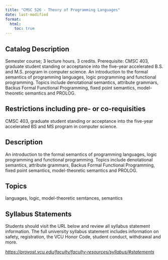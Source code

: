 ```yaml
---
title: "CMSC 526 - Theory of Programming Languages"
date: last-modified
format:
  html:
    toc: true
---
```


## Catalog Description

Semester course; 3 lecture hours. 3 credits. Prerequisite: CMSC 403, graduate student standing or acceptance into the five-year accelerated B.S. and M.S. program in computer science. An introduction to the formal semantics of programming languages, logic programming and functional programming. Topics include denotational semantics, attribute grammars, Backus Formal Functional Programming, fixed point semantics, model-theoretic semantics and PROLOG.


## Restrictions including pre- or co-requisities
 
CMSC 403, graduate student standing or acceptance into the five-year accelerated BS and MS program in computer science.

## Description

An introduction to the formal semantics of programming languages, logic programming and functional programming. Topics include denotational semantics, attribute grammars, Backus Formal Functional Programming, fixed point semantics, model-theoretic semantics and PROLOG.

## Topics

languages, logic, model-theoretic semtances, semantics

## Syllabus Statements

Students should visit the URL below and review all syllabus statement information. The full university syllabus statement includes information on safety, registration, the VCU Honor Code, student conduct, withdrawal and more.

*<https://provost.vcu.edu/faculty/faculty-resources/syllabus/#statements>*


